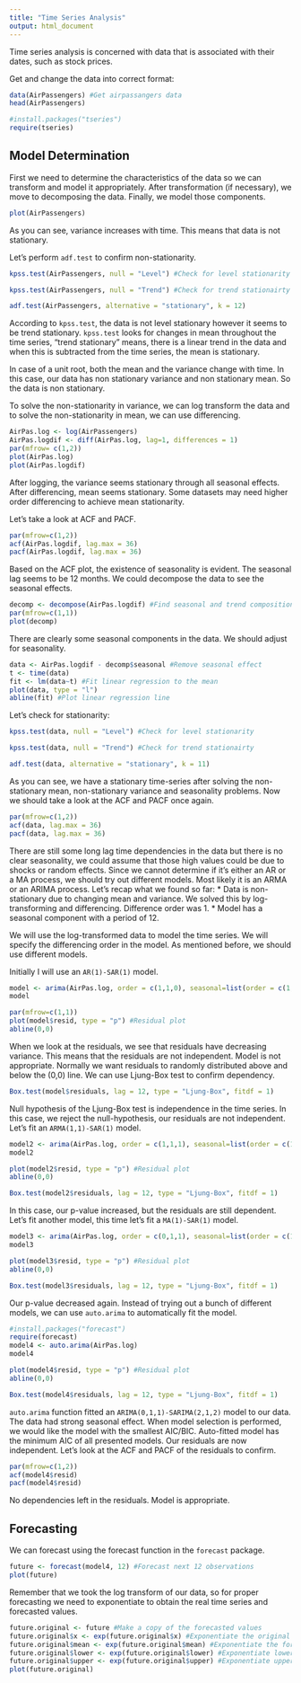```yaml
---
title: "Time Series Analysis"
output: html_document
---
```


Time series analysis is concerned with data that is associated with their dates, such as stock prices.

Get and change the data into correct format:

```r
data(AirPassengers) #Get airpassangers data 
head(AirPassengers)
```

```r
#install.packages("tseries") 
require(tseries)
```

## Model Determination

First we need to determine the characteristics of the data so we can transform and model it appropriately. After transformation (if necessary), we move to decomposing the data. Finally, we model those components.

```r
plot(AirPassengers)
```

As you can see, variance increases with time. This means that data is not stationary.

Let's perform `adf.test` to confirm non-stationarity.

```r
kpss.test(AirPassengers, null = "Level") #Check for level stationarity
```

```r
kpss.test(AirPassengers, null = "Trend") #Check for trend stationairty
```

```r
adf.test(AirPassengers, alternative = "stationary", k = 12)
```

According to `kpss.test`, the data is not level stationary however it seems to be trend stationary. `kpss.test` looks for changes in mean throughout the time series, "trend stationary" means, there is a linear trend in the data and when this is subtracted from the time series, the mean is stationary.

In case of a unit root, both the mean and the variance change with time. In this case, our data has non stationary variance and non stationary mean. So the data is non stationary.

To solve the non-stationarity in variance, we can log transform the data and to solve the non-stationarity in mean, we can use differencing.

```r
AirPas.log <- log(AirPassengers) 
AirPas.logdif <- diff(AirPas.log, lag=1, differences = 1) 
par(mfrow= c(1,2)) 
plot(AirPas.log) 
plot(AirPas.logdif)
```

After logging, the variance seems stationary through all seasonal effects. After differencing, mean seems stationary. Some datasets may need higher order differencing to achieve mean stationarity.

Let's take a look at ACF and PACF.

```r
par(mfrow=c(1,2)) 
acf(AirPas.logdif, lag.max = 36) 
pacf(AirPas.logdif, lag.max = 36)
```

Based on the ACF plot, the existence of seasonality is evident. The seasonal lag seems to be 12 months. We could decompose the data to see the seasonal effects.

```r
decomp <- decompose(AirPas.logdif) #Find seasonal and trend compositions of the data 
par(mfrow=c(1,1)) 
plot(decomp)
```

There are clearly some seasonal components in the data. We should adjust for seasonality.

```r
data <- AirPas.logdif - decomp$seasonal #Remove seasonal effect 
t <- time(data) 
fit <- lm(data~t) #Fit linear regression to the mean 
plot(data, type = "l") 
abline(fit) #Plot linear regression line
```

Let's check for stationarity:

```r
kpss.test(data, null = "Level") #Check for level stationarity
```

```r
kpss.test(data, null = "Trend") #Check for trend stationairty
```

```r
adf.test(data, alternative = "stationary", k = 11)
```

As you can see, we have a stationary time-series after solving the non-stationary mean, non-stationary variance and seasonality problems. Now we should take a look at the ACF and PACF once again.

```r
par(mfrow=c(1,2)) 
acf(data, lag.max = 36) 
pacf(data, lag.max = 36)
```

There are still some long lag time dependencies in the data but there is no clear seasonality, we could assume that those high values could be due to shocks or random effects. Since we cannot determine if it's either an AR or a MA process, we should try out different models. Most likely it is an ARMA or an ARIMA process. Let's recap what we found so far:
  * Data is non-stationary due to changing mean and variance. We solved this by log-transforming and differencing. Difference order was 1.
  * Model has a seasonal component with a period of 12.

We will use the log-transformed data to model the time series. We will specify the differencing order in the model. As mentioned before, we should use different models.

Initially I will use an `AR(1)-SAR(1)` model.

```r
model <- arima(AirPas.log, order = c(1,1,0), seasonal=list(order = c(1,0,0), period = frequency(AirPas.log))) 
model
```

```r
par(mfrow=c(1,1)) 
plot(model$resid, type = "p") #Residual plot 
abline(0,0)
```

When we look at the residuals, we see that residuals have decreasing variance. This means that the residuals are not independent. Model is not appropriate. Normally we want residuals to randomly distributed above and below the (0,0) line. We can use Ljung-Box test to confirm dependency.

```r
Box.test(model$residuals, lag = 12, type = "Ljung-Box", fitdf = 1)
```

Null hypothesis of the Ljung-Box test is independence in the time series. In this case, we reject the null-hypothesis, our residuals are not independent. Let's fit an `ARMA(1,1)-SAR(1)` model.

```r
model2 <- arima(AirPas.log, order = c(1,1,1), seasonal=list(order = c(1,0,0), period = frequency(AirPas.log))) 
model2
```

```r
plot(model2$resid, type = "p") #Residual plot 
abline(0,0)
```

```r
Box.test(model2$residuals, lag = 12, type = "Ljung-Box", fitdf = 1)
```

In this case, our p-value increased, but the residuals are still dependent. Let's fit another model, this time let's fit a `MA(1)-SAR(1)` model.

```r
model3 <- arima(AirPas.log, order = c(0,1,1), seasonal=list(order = c(1,0,0), period = frequency(AirPas.log))) 
model3
```

```r
plot(model3$resid, type = "p") #Residual plot 
abline(0,0)
```

```r
Box.test(model3$residuals, lag = 12, type = "Ljung-Box", fitdf = 1)
```

Our p-value decreased again. Instead of trying out a bunch of different models, we can use `auto.arima` to automatically fit the model.

```r
#install.packages("forecast") 
require(forecast)
model4 <- auto.arima(AirPas.log) 
model4
```

```r
plot(model4$resid, type = "p") #Residual plot 
abline(0,0)
```

```r
Box.test(model4$residuals, lag = 12, type = "Ljung-Box", fitdf = 1)
```

`auto.arima` function fitted an `ARIMA(0,1,1)-SARIMA(2,1,2)` model to our data. The data had strong seasonal effect. When model selection is performed, we would like the model with the smallest AIC/BIC. Auto-fitted model has the minimum AIC of all presented models. Our residuals are now independent. Let's look at the ACF and PACF of the residuals to confirm.

```r
par(mfrow=c(1,2)) 
acf(model4$resid) 
pacf(model4$resid)
```

No dependencies left in the residuals. Model is appropriate.

## Forecasting

We can forecast using the forecast function in the `forecast` package.

```r
future <- forecast(model4, 12) #Forecast next 12 observations 
plot(future)
```

Remember that we took the log transform of our data, so for proper forecasting we need to exponentiate to obtain the real time series and forecasted values.

```r
future.original <- future #Make a copy of the forecasted values 
future.original$x <- exp(future.original$x) #Exponentiate the original time series 
future.original$mean <- exp(future.original$mean) #Exponentiate the forecasted values 
future.original$lower <- exp(future.original$lower) #Exponentiate lower confidence intervals (80% and 95% confidence) 
future.original$upper <- exp(future.original$upper) #Exponentiate upper confidence intervals (80% and 95% confidence) 
plot(future.original)
```
